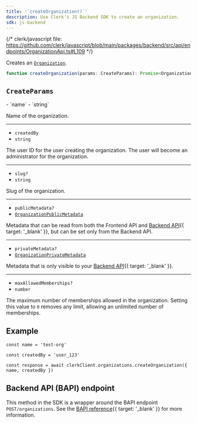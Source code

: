 ```yaml
---
title: '`createOrganization()`'
description: Use Clerk's JS Backend SDK to create an organization.
sdk: js-backend
---
```


{/* clerk/javascript file: https://github.com/clerk/javascript/blob/main/packages/backend/src/api/endpoints/OrganizationApi.ts#L109 */}

Creates an [`Organization`](/docs/reference/backend/types/backend-organization).

```ts
function createOrganization(params: CreateParams): Promise<Organization>
```

## `CreateParams`

<Properties>
  - `name`
  - `string`

  Name of the organization.

  ---

  - `createdBy`
  - `string`

  The user ID for the user creating the organization. The user will become an administrator for the organization.

  ---

  - `slug?`
  - `string`

  Slug of the organization.

  ---

  - `publicMetadata?`
  - [`OrganizationPublicMetadata`](/docs/reference/javascript/types/metadata#organization-public-metadata)

  Metadata that can be read from both the Frontend API and [Backend API](/docs/reference/backend-api){{ target: '_blank' }}, but can be set only from the Backend API.

  ---

  - `privateMetadata?`
  - [`OrganizationPrivateMetadata`](/docs/reference/javascript/types/metadata#organization-private-metadata)

  Metadata that is only visible to your [Backend API](/docs/reference/backend-api){{ target: '_blank' }}.

  ---

  - `maxAllowedMemberships?`
  - `number`

  The maximum number of memberships allowed in the organization. Setting this value to `0` removes any limit, allowing an unlimited number of memberships.
</Properties>

## Example

<Include src="_partials/backend/usage" />

```tsx
const name = 'test-org'

const createdBy = 'user_123'

const response = await clerkClient.organizations.createOrganization({ name, createdBy })
```

## Backend API (BAPI) endpoint

This method in the SDK is a wrapper around the BAPI endpoint `POST/organizations`. See the [BAPI reference](/docs/reference/backend-api/tag/organizations/post/organizations){{ target: '_blank' }} for more information.
